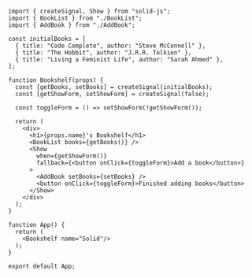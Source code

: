 ```tsx
import { createSignal, Show } from "solid-js";
import { BookList } from "./BookList";
import { AddBook } from "./AddBook";

const initialBooks = [
  { title: "Code Complete", author: "Steve McConnell" },
  { title: "The Hobbit", author: "J.R.R. Tolkien" },
  { title: "Living a Feminist Life", author: "Sarah Ahmed" },
];

function Bookshelf(props) {
  const [getBooks, setBooks] = createSignal(initialBooks);
  const [getShowForm, setShowForm] = createSignal(false);

  const toggleForm = () => setShowForm(!getShowForm());

  return (
    <div>
      <h1>{props.name}'s Bookshelf</h1>
      <BookList books={getBooks()} />
      <Show
        when={getShowForm()}
        fallback={<button onClick={toggleForm}>Add a book</button>}
      >
        <AddBook setBooks={setBooks} />
        <button onClick={toggleForm}>Finished adding books</button>
      </Show>
    </div>
  );
}

function App() {
  return (
    <Bookshelf name="Solid"/>
  );
}

export default App;
```
